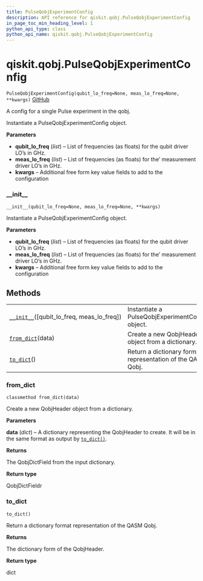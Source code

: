 ```yaml
---
title: PulseQobjExperimentConfig
description: API reference for qiskit.qobj.PulseQobjExperimentConfig
in_page_toc_min_heading_level: 1
python_api_type: class
python_api_name: qiskit.qobj.PulseQobjExperimentConfig
---
```


<span id="qiskit-qobj-pulseqobjexperimentconfig" />

# qiskit.qobj.PulseQobjExperimentConfig

<span id="qiskit.qobj.PulseQobjExperimentConfig" />

`PulseQobjExperimentConfig(qubit_lo_freq=None, meas_lo_freq=None, **kwargs)` [GitHub](https://github.com/qiskit/qiskit/tree/stable/0.16/qiskit/qobj/pulse_qobj.py "view source code")

A config for a single Pulse experiment in the qobj.

Instantiate a PulseQobjExperimentConfig object.

**Parameters**

*   **qubit\_lo\_freq** (*list*) – List of frequencies (as floats) for the qubit driver LO’s in GHz.
*   **meas\_lo\_freq** (*list*) – List of frequencies (as floats) for the’ measurement driver LO’s in GHz.
*   **kwargs** – Additional free form key value fields to add to the configuration

### \_\_init\_\_

<span id="qiskit.qobj.PulseQobjExperimentConfig.__init__" />

`__init__(qubit_lo_freq=None, meas_lo_freq=None, **kwargs)`

Instantiate a PulseQobjExperimentConfig object.

**Parameters**

*   **qubit\_lo\_freq** (*list*) – List of frequencies (as floats) for the qubit driver LO’s in GHz.
*   **meas\_lo\_freq** (*list*) – List of frequencies (as floats) for the’ measurement driver LO’s in GHz.
*   **kwargs** – Additional free form key value fields to add to the configuration

## Methods

|                                                                                                                                                    |                                                             |
| -------------------------------------------------------------------------------------------------------------------------------------------------- | ----------------------------------------------------------- |
| [`__init__`](#qiskit.qobj.PulseQobjExperimentConfig.__init__ "qiskit.qobj.PulseQobjExperimentConfig.__init__")(\[qubit\_lo\_freq, meas\_lo\_freq]) | Instantiate a PulseQobjExperimentConfig object.             |
| [`from_dict`](#qiskit.qobj.PulseQobjExperimentConfig.from_dict "qiskit.qobj.PulseQobjExperimentConfig.from_dict")(data)                            | Create a new QobjHeader object from a dictionary.           |
| [`to_dict`](#qiskit.qobj.PulseQobjExperimentConfig.to_dict "qiskit.qobj.PulseQobjExperimentConfig.to_dict")()                                      | Return a dictionary format representation of the QASM Qobj. |

### from\_dict

<span id="qiskit.qobj.PulseQobjExperimentConfig.from_dict" />

`classmethod from_dict(data)`

Create a new QobjHeader object from a dictionary.

**Parameters**

**data** (*dict*) – A dictionary representing the QobjHeader to create. It will be in the same format as output by [`to_dict()`](#qiskit.qobj.PulseQobjExperimentConfig.to_dict "qiskit.qobj.PulseQobjExperimentConfig.to_dict").

**Returns**

The QobjDictField from the input dictionary.

**Return type**

QobjDictFieldr

### to\_dict

<span id="qiskit.qobj.PulseQobjExperimentConfig.to_dict" />

`to_dict()`

Return a dictionary format representation of the QASM Qobj.

**Returns**

The dictionary form of the QobjHeader.

**Return type**

dict

